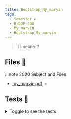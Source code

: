 ```yaml
---
title: Bootstrap_My_marvin
tags:
  - Semester-4
  - B-DOP-400
  - My_marvin
  - Bootstrap_My_marvin
---
```

> Timeline: ?


## Files 📂

:::note 2020 Subject and Files
- [my_marvin.pdf](https://github.com/Studio-17/Epitech-Subjects/raw/main/Semester-4/B-DOP-400/My_marvin/Bootstrap_My_marvin/my_marvin.pdf)
:::

## Tests 🤖
<details>
  <summary>Toggle to see the tests</summary>
  <div>
Yo
  </div>
</details>

